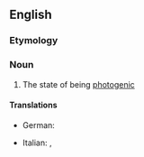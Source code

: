==English==

===Etymology===
{{suffix|en|photogenic|ity}}

===Noun===
{{en-noun|-}}

# The state of being [[photogenic]]

====Translations====
{{trans-top|photogenicity}}
* German: {{t|de|Fotogenität|f}}
{{trans-mid}}
* Italian: {{t|it|fotogenicità|f}}, {{t+|it|fotogenia|f}}
{{trans-bottom}}
